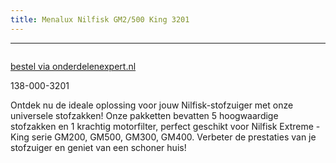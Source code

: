 ```yaml
---
title: Menalux Nilfisk GM2/500 King 3201
---
```

---


<Image src={imageProduct} width={imageProduct.width} alt="" />

[bestel via onderdelenexpert.nl](https://www.onderdelenexpert.nl/menalux-stofzak-nilfisk-gm200-500-king-3201)

138-000-3201

Ontdek nu de ideale oplossing voor jouw Nilfisk-stofzuiger met onze universele stofzakken! Onze pakketten bevatten 5 hoogwaardige stofzakken en 1 krachtig motorfilter, perfect geschikt voor Nilfisk Extreme - King serie GM200, GM500, GM300, GM400. Verbeter de prestaties van je stofzuiger en geniet van een schoner huis!
